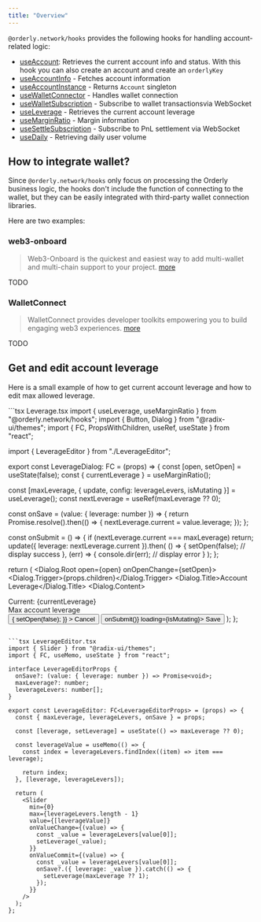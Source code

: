 ```yaml
---
title: "Overview"
---
```


`@orderly.network/hooks` provides the following hooks for handling account-related logic:

- [useAccount](/sdks/hooks/account/use-account): Retrieves the current account info and status. With this hook you can also create an account and create an `orderlyKey`
- [useAccountInfo](/sdks/hooks/account/use-account-info) - Fetches account information
- [useAccountInstance](/sdks/hooks/account/use-account-instance) - Returns `Account` singleton
- [useWalletConnector](/sdks/hooks/account/use-wallet-connector) - Handles wallet connection
- [useWalletSubscription](/sdks/hooks/account/use-wallet-subscription) - Subscribe to wallet transactionsvia WebSocket
- [useLeverage](/sdks/hooks/account/use-leverage) - Retrieves the current account leverage
- [useMarginRatio](/sdks/hooks/account/use-margin-ratio) - Margin information
- [useSettleSubscription](/sdks/hooks/account/use-settle-subscription) - Subscribe to PnL settlement via WebSocket
- [useDaily](/sdks/hooks/account/use-daily) - Retrieving daily user volume

## How to integrate wallet?

Since `@orderly.network/hooks` only focus on processing the Orderly business logic, the hooks don't include the function of connecting to the wallet, but they can be easily integrated with third-party wallet connection libraries.

Here are two examples:

### web3-onboard

> Web3-Onboard is the quickest and easiest way to add multi-wallet and multi-chain support to your project. [more](https://onboard.blocknative.com/docs/modules/react)

TODO

### WalletConnect

> WalletConnect provides developer toolkits empowering you to build engaging web3 experiences. [more](https://docs.walletconnect.com/)

TODO

## Get and edit account leverage

Here is a small example of how to get current account leverage and how to edit max allowed leverage.

<CodeGroup>
```tsx Leverage.tsx
import { useLeverage, useMarginRatio } from "@orderly.network/hooks";
import { Button, Dialog } from "@radix-ui/themes";
import { FC, PropsWithChildren, useRef, useState } from "react";

import { LeverageEditor } from "./LeverageEditor";

export const LeverageDialog: FC<PropsWithChildren> = (props) => {
  const [open, setOpen] = useState(false);
  const { currentLeverage } = useMarginRatio();

const [maxLeverage, { update, config: leverageLevers, isMutating }] = useLeverage();
const nextLeverage = useRef(maxLeverage ?? 0);

const onSave = (value: { leverage: number }) => {
return Promise.resolve().then(() => {
nextLeverage.current = value.leverage;
});
};

const onSubmit = () => {
if (nextLeverage.current === maxLeverage) return;
update({ leverage: nextLeverage.current }).then(
() => {
setOpen(false);
// display success
},
(err) => {
console.dir(err);
// display error
}
);
};

return (
<Dialog.Root open={open} onOpenChange={setOpen}>
<Dialog.Trigger>{props.children}</Dialog.Trigger>
<Dialog.Title>Account Leverage</Dialog.Title>
<Dialog.Content>
<div className="flex flex-col">
<div className="flex gap-1">
<span className="flex-1">Current:</span>
<span>{currentLeverage}</span>
</div>
<div className="flex flex-col gap-1">
<span className="flex-1">Max account leverage</span>
<div className="my-5 h-[80px]">
<LeverageEditor
                maxLeverage={maxLeverage}
                leverageLevers={leverageLevers}
                onSave={onSave}
              />
</div>
</div>
</div>
<Button
onClick={() => {
setOpen(false);
}} >
Cancel
</Button>
<Button onClick={() => onSubmit()} loading={isMutating}>
Save
</Button>
</Dialog.Content>
</Dialog.Root>
);
};

````

```tsx LeverageEditor.tsx
import { Slider } from "@radix-ui/themes";
import { FC, useMemo, useState } from "react";

interface LeverageEditorProps {
  onSave?: (value: { leverage: number }) => Promise<void>;
  maxLeverage?: number;
  leverageLevers: number[];
}

export const LeverageEditor: FC<LeverageEditorProps> = (props) => {
  const { maxLeverage, leverageLevers, onSave } = props;

  const [leverage, setLeverage] = useState(() => maxLeverage ?? 0);

  const leverageValue = useMemo(() => {
    const index = leverageLevers.findIndex((item) => item === leverage);

    return index;
  }, [leverage, leverageLevers]);

  return (
    <Slider
      min={0}
      max={leverageLevers.length - 1}
      value={[leverageValue]}
      onValueChange={(value) => {
        const _value = leverageLevers[value[0]];
        setLeverage(_value);
      }}
      onValueCommit={(value) => {
        const _value = leverageLevers[value[0]];
        onSave?.({ leverage: _value }).catch(() => {
          setLeverage(maxLeverage ?? 1);
        });
      }}
    />
  );
};
````

</CodeGroup>
